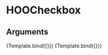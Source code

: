 
<Meta title="Components/Inputs/HOOCheckbox" component={HOOCheckbox} />

# HOOCheckbox


## Arguments

<ArgsTable of={HOOCheckbox} />


<Canvas>
  <Story
    name="Standard"
    args={
      { label: "My Checkbox" }
    }>
    {Template.bind({})}
  </Story>
</Canvas>

<Canvas>
  <Story
    name="Disbled"
    args={
      { label: "My Checkbox Disabled", disabled: true }
    }>
    {Template.bind({})}
  </Story>
</Canvas>
